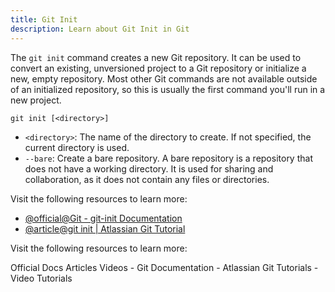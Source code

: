```yaml
---
title: Git Init
description: Learn about Git Init in Git
---
```



The `git init` command creates a new Git repository. It can be used to convert an existing, unversioned project to a Git repository or initialize a new, empty repository. Most other Git commands are not available outside of an initialized repository, so this is usually the first command you'll run in a new project.

```
git init [<directory>]
```
- `<directory>`: The name of the directory to create. If not specified, the current directory is used.
- `--bare`: Create a bare repository. A bare repository is a repository that does not have a working directory. It is used for sharing and collaboration, as it does not contain any files or directories.

Visit the following resources to learn more:

- [@official@Git - git-init Documentation](https://git-scm.com/docs/git-init)
- [@article@git init | Atlassian Git Tutorial](https://www.atlassian.com/git/tutorials/setting-up-a-repository/git-init#:~:text=The%20git%20init%20command%20creates,run%20in%20a%20new%20project.)

Visit the following resources to learn more:

<Tabs defaultValue="official">
<TabsList>
<TabsTrigger value="official">Official Docs</TabsTrigger>
<TabsTrigger value="article">Articles</TabsTrigger>
<TabsTrigger value="video">Videos</TabsTrigger>
</TabsList>

<TabsContent value="official">
- <Link href="https://git-scm.com/docs">Git Documentation</Link>
</TabsContent>
<TabsContent value="article">
- <Link href="https://www.atlassian.com/git/tutorials">Atlassian Git Tutorials</Link>
</TabsContent>
<TabsContent value="video">
- <Link href="https://www.youtube.com/results?search_query=git+git-init+tutorial">Video Tutorials</Link>
</TabsContent>
</Tabs>

